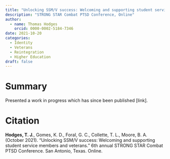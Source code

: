 ```yaml
---
title: "Unlocking SSM/V success: Welcoming and supporting student service members and veterans"
description: "STRONG STAR Combat PTSD Conference, Online"
author:
  - name: Thomas Hodges
    orcid: 0000-0002-5184-7346
date: 2021-10-20
categories:
  - Identity
  - Veterans
  - Reintegration
  - Higher Education
draft: false
---
```


# Summary

Presented a work in progress which has since been published \[link\].

# Citation

**Hodges, T. J.**, Gomes, K. D., Foral, G. C., Collette, T. L., Moore, B. A. (October 2021). “Unlocking SSM/V success: Welcoming and supporting student service members and veterans.” 6th annual STRONG STAR Combat PTSD Conference. San Antonio, Texas. Online.
